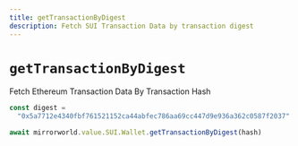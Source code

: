 ```yaml
---
title: getTransactionByDigest
description: Fetch SUI Transaction Data by transaction digest
---
```


# `getTransactionByDigest`

Fetch Ethereum Transaction Data By Transaction Hash

```js
const digest =
  "0x5a7712e4340fbf761521152ca44abfec786aa69cc447d9e936a362c0587f2037"

await mirrorworld.value.SUI.Wallet.getTransactionByDigest(hash)
```
